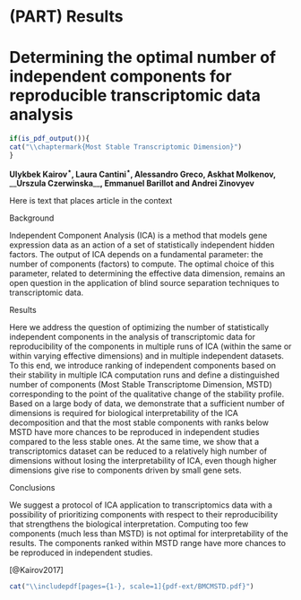 # (PART) Results {-}

# Determining the optimal number of independent components for reproducible transcriptomic data analysis {#mstd}

```r
if(is_pdf_output()){
cat("\\chaptermark{Most Stable Transcriptomic Dimension}")
}
```
**Ulykbek Kairov$^\star$, Laura Cantini$^\star$, Alessandro Greco, Askhat Molkenov, **__**Urszula Czerwinska**__**, Emmanuel Barillot and Andrei Zinovyev**

Here is text that places article in the context

Background

Independent Component Analysis (ICA) is a method that models gene expression data as an action of a set of statistically independent hidden factors. The output of ICA depends on a fundamental parameter: the number of components (factors) to compute. The optimal choice of this parameter, related to determining the effective data dimension, remains an open question in the application of blind source separation techniques to transcriptomic data.

Results

Here we address the question of optimizing the number of statistically independent components in the analysis of transcriptomic data for reproducibility of the components in multiple runs of ICA (within the same or within varying effective dimensions) and in multiple independent datasets. To this end, we introduce ranking of independent components based on their stability in multiple ICA computation runs and define a distinguished number of components (Most Stable Transcriptome Dimension, MSTD) corresponding to the point of the qualitative change of the stability profile. Based on a large body of data, we demonstrate that a sufficient number of dimensions is required for biological interpretability of the ICA decomposition and that the most stable components with ranks below MSTD have more chances to be reproduced in independent studies compared to the less stable ones. At the same time, we show that a transcriptomics dataset can be reduced to a relatively high number of dimensions without losing the interpretability of ICA, even though higher dimensions give rise to components driven by small gene sets.

Conclusions

We suggest a protocol of ICA application to transcriptomics data with a possibility of prioritizing components with respect to their reproducibility that strengthens the biological interpretation. Computing too few components (much less than MSTD) is not optimal for interpretability of the results. The components ranked within MSTD range have more chances to be reproduced in independent studies.



[@Kairov2017]

```r
cat("\\includepdf[pages={1-}, scale=1]{pdf-ext/BMCMSTD.pdf}")
```





